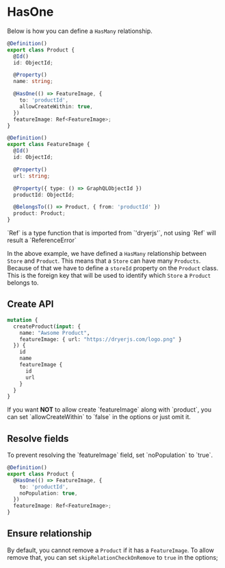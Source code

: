 
# HasOne

Below is how you can define a `HasMany` relationship.


```ts copy
@Definition()
export class Product {
  @Id()
  id: ObjectId;

  @Property()
  name: string;

  @HasOne(() => FeatureImage, {
    to: 'productId',
    allowCreateWithin: true,
  })
  featureImage: Ref<FeatureImage>;
}

@Definition()
export class FeatureImage {
  @Id()
  id: ObjectId;

  @Property()
  url: string;

  @Property({ type: () => GraphQLObjectId })
  productId: ObjectId;

  @BelongsTo(() => Product, { from: 'productId' })
  product: Product;
}
```

<Callout>
  `Ref` is a type function that is imported from `'dryerjs'`, not using `Ref` will result a `ReferenceError`
</Callout>

In the above example, we have defined a `HasMany` relationship between `Store` and `Product`. This means that a `Store` can have many `Products`.
Because of that we have to define a `storeId` property on the `Product` class. This is the foreign key that will be used to identify which `Store` a `Product` belongs to.

## Create API

```graphql copy
mutation {
  createProduct(input: {
    name: "Awsome Product",
    featureImage: { url: "https://dryerjs.com/logo.png" }
  }) {
    id
    name
    featureImage {
      id
      url
    }
  }
}
```

<Callout>
  If you want <b>NOT</b> to allow create `featureImage` along with `product`, you can set `allowCreateWithin` to `false` in the options or just omit it.
</Callout>

## Resolve fields

<Callout>
  To prevent resolving the `featureImage` field, set `noPopulation` to `true`.
</Callout>

```ts copy
@Definition()
export class Product {
  @HasOne(() => FeatureImage, {
    to: 'productId',
    noPopulation: true,
  })
  featureImage: Ref<FeatureImage>;
}
```

## Ensure relationship

By default, you cannot remove a `Product` if it has a `FeatureImage`. To allow remove that, you can set `skipRelationCheckOnRemove` to `true` in the options;
